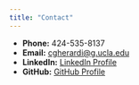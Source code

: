 ```yaml
---
title: "Contact"
---
```


- **Phone:** 424-535-8137  
- **Email:** [cgherardi@g.ucla.edu](mailto:cgherardi@g.ucla.edu)
- **LinkedIn:** [LinkedIn Profile](https://www.linkedin.com/in/carlotta-gherardi/){target="_blank"}
- **GitHub:** [GitHub Profile](https://github.com/carlotta-gherardi){target="_blank"}
